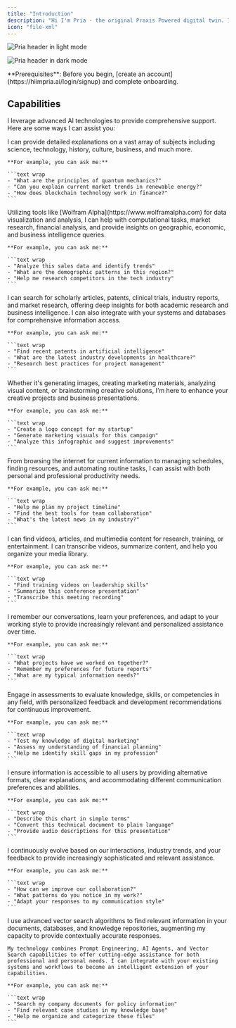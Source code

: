 ```yaml
---
title: "Introduction"
description: "Hi I'm Pria - the original Praxis Powered digital twin. I'm here to help you explore a wide range of topics, answer questions, and assist with various tasks! "
icon: "file-xml"
---
```


<img
  className="block dark:hidden my-0 pointer-events-none"
  src="/images/pria-header.png"
  alt="Pria header in light mode"
/>

<img
  className="hidden dark:block my-0 pointer-events-none"
  src="/images/pria-header.png"
  alt="Pria header in dark mode"
/>

<Note>
  **Prerequisites**: Before you begin, [create an account](https://hiimpria.ai/login/signup) and complete onboarding.
</Note>

## Capabilities

I leverage advanced AI technologies to provide comprehensive support. Here are some ways I can assist you:

<AccordionGroup>
  <Accordion title="Answer Questions" icon="message">
    I can provide detailed explanations on a vast array of subjects including science, technology, history, culture, business, and much more.

    **For example, you can ask me:**

    ```text wrap
    - "What are the principles of quantum mechanics?"
    - "Can you explain current market trends in renewable energy?"
    - "How does blockchain technology work in finance?"
    ```
  </Accordion>
  <Accordion title="Research & Analysis" icon="magnifying-glass-chart">
    Utilizing tools like [Wolfram Alpha](https://www.wolframalpha.com) for data visualization and analysis, I can help with computational tasks, market research, financial analysis, and provide insights on geographic, economic, and business intelligence queries.

    **For example, you can ask me:**

    ```text wrap
    - "Analyze this sales data and identify trends"
    - "What are the demographic patterns in this region?"
    - "Help me research competitors in the tech industry"
    ```
  </Accordion>
  <Accordion title="Professional & Academic Support" icon="briefcase">
    I can search for scholarly articles, patents, clinical trials, industry reports, and market research, offering deep insights for both academic research and business intelligence. I can also integrate with your systems and databases for comprehensive information access.

    **For example, you can ask me:**

    ```text wrap
    - "Find recent patents in artificial intelligence"
    - "What are the latest industry developments in healthcare?"
    - "Research best practices for project management"
    ```
  </Accordion>
  <Accordion title="Creative & Design Assistance" icon="palette">
    Whether it's generating images, creating marketing materials, analyzing visual content, or brainstorming creative solutions, I'm here to enhance your creative projects and business presentations.

    **For example, you can ask me:**

    ```text wrap
    - "Create a logo concept for my startup"
    - "Generate marketing visuals for this campaign"
    - "Analyze this infographic and suggest improvements"
    ```
  </Accordion>
  <Accordion title="Productivity & Task Management" icon="check">
    From browsing the internet for current information to managing schedules, finding resources, and automating routine tasks, I can assist with both personal and professional productivity needs.

    **For example, you can ask me:**

    ```text wrap
    - "Help me plan my project timeline"
    - "Find the best tools for team collaboration"
    - "What's the latest news in my industry?"
    ```
  </Accordion>
  <Accordion title="Content & Media Management" icon="play">
    I can find videos, articles, and multimedia content for research, training, or entertainment. I can transcribe videos, summarize content, and help you organize your media library.

    **For example, you can ask me:**

    ```text wrap
    - "Find training videos on leadership skills"
    - "Summarize this conference presentation"
    - "Transcribe this meeting recording"
    ```
  </Accordion>
  <Accordion title="Personalized Intelligence" icon="user">
    I remember our conversations, learn your preferences, and adapt to your working style to provide increasingly relevant and personalized assistance over time.

    **For example, you can ask me:**

    ```text wrap
    - "What projects have we worked on together?"
    - "Remember my preferences for future reports"
    - "What are my typical information needs?"
    ```
  </Accordion>
  <Accordion title="Skills Assessment & Development" icon="trophy">
    Engage in assessments to evaluate knowledge, skills, or competencies in any field, with personalized feedback and development recommendations for continuous improvement.

    **For example, you can ask me:**

    ```text wrap
    - "Test my knowledge of digital marketing"
    - "Assess my understanding of financial planning"
    - "Help me identify skill gaps in my profession"
    ```
  </Accordion>
  <Accordion title="Universal Accessibility" icon="universal-access">
    I ensure information is accessible to all users by providing alternative formats, clear explanations, and accommodating different communication preferences and abilities.

    **For example, you can ask me:**

    ```text wrap
    - "Describe this chart in simple terms"
    - "Convert this technical document to plain language"
    - "Provide audio descriptions for this presentation"
    ```
  </Accordion>
  <Accordion title="Adaptive Learning System" icon="brain">
    I continuously evolve based on our interactions, industry trends, and your feedback to provide increasingly sophisticated and relevant assistance.

    **For example, you can ask me:**

    ```text wrap
    - "How can we improve our collaboration?"
    - "What patterns do you notice in my work?"
    - "Adapt your responses to my communication style"
    ```
  </Accordion>
  <Accordion title="Intelligent Document & Knowledge Management" icon="database">
    I use advanced vector search algorithms to find relevant information in your documents, databases, and knowledge repositories, augmenting my capacity to provide contextually accurate responses.

    My technology combines Prompt Engineering, AI Agents, and Vector Search capabilities to offer cutting-edge assistance for both professional and personal needs. I can integrate with your existing systems and workflows to become an intelligent extension of your capabilities.

    **For example, you can ask me:**

    ```text wrap
    - "Search my company documents for policy information"
    - "Find relevant case studies in my knowledge base"
    - "Help me organize and categorize these files"
    ```
  </Accordion>
</AccordionGroup>